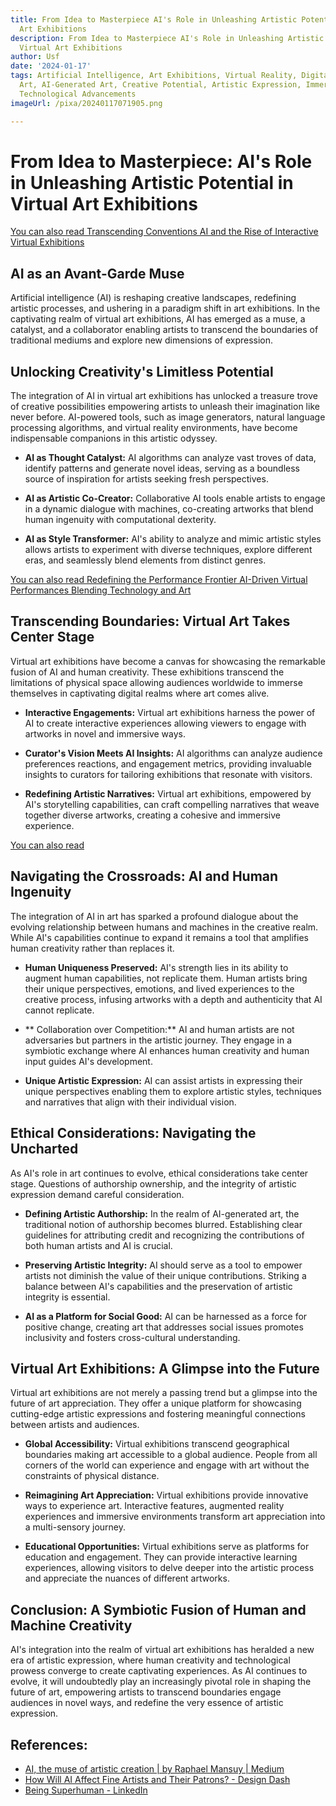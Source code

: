 ```yaml
---
title: From Idea to Masterpiece AI's Role in Unleashing Artistic Potential in Virtual
  Art Exhibitions
description: From Idea to Masterpiece AI's Role in Unleashing Artistic Potential in
  Virtual Art Exhibitions
author: Usf
date: '2024-01-17'
tags: Artificial Intelligence, Art Exhibitions, Virtual Reality, Digital Art, Generative
  Art, AI-Generated Art, Creative Potential, Artistic Expression, Immersive Experiences,
  Technological Advancements
imageUrl: /pixa/20240117071905.png

---
```

# From Idea to  Masterpiece: AI's Role in Unleashing Artistic  Potential in Virtual Art Exhibitions

[You can also read Transcending  Conventions AI and the Rise of Interactive Virtual Exhibitions](Transcending%20Conventions%20AI%20and%20the%20Rise%20of%20Interactive%20Virtual%20Exhibitions)


## AI  as an Avant-Garde Muse

Artificial intelligence (AI) is reshaping creative  landscapes, redefining artistic processes, and ushering in  a paradigm shift  in art exhibitions. In the captivating realm of virtual art exhibitions, AI  has emerged as a muse, a catalyst, and a collaborator enabling artists to transcend the boundaries of traditional mediums and explore new dimensions of  expression.

## Unlocking Creativity's Limitless  Potential

The integration of AI in virtual  art  exhibitions has unlocked  a treasure trove of creative possibilities empowering artists to unleash their imagination  like never before. AI-powered tools, such as image  generators, natural language processing algorithms, and virtual reality environments, have become indispensable companions in  this artistic odyssey.

- **AI as Thought Catalyst:** AI algorithms can analyze vast troves  of data, identify patterns and generate novel ideas, serving as a boundless source of inspiration for artists seeking fresh perspectives.

- **AI as  Artistic Co-Creator:** Collaborative  AI tools enable artists to engage in a dynamic dialogue with machines,  co-creating artworks that blend human ingenuity with computational dexterity.

- **AI as Style Transformer:** AI's ability  to analyze and mimic artistic styles allows artists  to experiment with diverse techniques, explore different eras, and seamlessly blend elements from distinct  genres.

[You can  also read Redefining the Performance Frontier AI-Driven Virtual Performances Blending Technology and Art](Redefining%20the%20Performance%20Frontier%20AI-Driven%20Virtual%20Performances%20Blending%20Technology%20and%20Art)


## Transcending Boundaries: Virtual Art Takes Center Stage

Virtual art exhibitions have become a canvas for  showcasing the remarkable fusion of AI and  human creativity. These exhibitions transcend the  limitations of physical space allowing audiences worldwide to immerse themselves in captivating digital realms where art comes  alive.

- **Interactive Engagements:** Virtual  art exhibitions harness the power of AI to create interactive experiences allowing viewers  to engage with artworks in novel and  immersive ways.

- **Curator's Vision Meets AI Insights:** AI algorithms can analyze audience  preferences reactions, and engagement metrics, providing invaluable insights to curators for tailoring exhibitions that resonate with visitors.

- **Redefining Artistic Narratives:**  Virtual art exhibitions, empowered by AI's storytelling capabilities, can craft  compelling  narratives that weave  together diverse artworks, creating a  cohesive and immersive experience.

[You can also read ]()


## Navigating the Crossroads: AI and Human Ingenuity

The integration of AI in art has sparked a profound  dialogue about the evolving relationship  between humans and machines in the creative realm. While AI's capabilities  continue to expand it remains a tool that amplifies human  creativity rather than replaces it.

-  **Human Uniqueness Preserved:** AI's strength lies in its ability to augment human capabilities, not replicate them. Human artists bring their unique perspectives, emotions, and lived  experiences to the creative process, infusing artworks with a depth and authenticity that AI cannot replicate.

- ** Collaboration over  Competition:** AI and human artists are not adversaries  but partners in  the artistic journey.  They engage in a  symbiotic exchange where AI enhances human creativity and human input  guides AI's development.

- **Unique Artistic Expression:** AI can assist artists in expressing their unique perspectives enabling them to explore artistic styles, techniques  and narratives that align with their individual vision.

## Ethical Considerations:  Navigating the Uncharted

As AI's role in art continues  to evolve,  ethical considerations take center  stage. Questions of authorship ownership, and the integrity of  artistic expression  demand careful consideration.

- **Defining Artistic Authorship:** In the realm  of AI-generated art, the traditional notion of  authorship becomes blurred. Establishing  clear guidelines for attributing credit and recognizing the contributions  of  both human artists and AI  is crucial.

- **Preserving Artistic Integrity:**  AI should serve as a tool to empower artists not diminish the value of their unique contributions. Striking a balance between AI's capabilities and  the preservation of  artistic integrity is essential.

- **AI  as a Platform for Social Good:** AI can be harnessed as a force for positive change, creating art that addresses social issues promotes inclusivity and  fosters cross-cultural understanding.

## Virtual Art Exhibitions: A Glimpse into the Future

Virtual art exhibitions are not merely a passing trend but a glimpse into the future of art appreciation. They offer a unique platform for showcasing cutting-edge artistic expressions and fostering meaningful connections between artists and audiences.

-  **Global Accessibility:** Virtual exhibitions transcend geographical boundaries making art accessible  to a global audience. People from all corners of the world  can experience and engage with art without the  constraints of physical distance.

- **Reimagining Art Appreciation:** Virtual exhibitions provide innovative ways to experience art. Interactive features, augmented reality experiences and immersive environments transform art appreciation into a multi-sensory  journey.

- **Educational  Opportunities:** Virtual exhibitions serve as platforms for education and engagement. They can provide interactive learning experiences,  allowing  visitors to delve  deeper into the artistic process and appreciate the nuances of different artworks.

## Conclusion: A Symbiotic Fusion  of Human and Machine  Creativity

AI's integration into the realm of virtual art exhibitions has heralded a new  era of artistic expression, where human creativity and technological prowess converge to create  captivating experiences. As AI continues to evolve, it will undoubtedly play an increasingly pivotal role  in shaping the future  of art, empowering artists to transcend boundaries engage audiences in novel ways, and redefine the very essence  of  artistic expression.

## References:
- [AI, the muse of artistic creation | by Raphael Mansuy | Medium](https://medium.com/@raphael.mansuy/ai-the-muse-of-artistic-creation-4217990446ad)
- [How Will AI Affect Fine Artists and Their Patrons? - Design Dash](https://designdash.com/2023/12/05/how-will-ai-affect-fine-artists-and-their-patrons/)
- [Being Superhuman - LinkedIn](https://www.linkedin.com/pulse/being-superhuman-abhijeet-bhadra)
